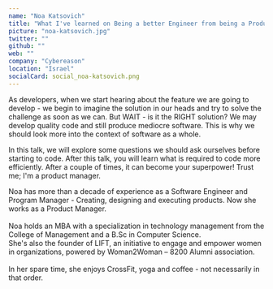 ```yaml
---
name: "Noa Katsovich"
title: "What I've learned on Being a better Engineer from being a Product Manager"
picture: "noa-katsovich.jpg"
twitter: ""
github: ""
web: ""
company: "Cybereason"
location: "Israel"
socialCard: social_noa-katsovich.png
---
```


<p>
  As developers, when we start hearing about the feature we are going to develop - we begin to imagine the solution in our heads and try to solve the challenge as soon as we can.
But WAIT - is it the RIGHT solution?
We may develop quality code and still produce mediocre software. This is why we should look more into the context of software as a whole.
</p>
<p>
In this talk, we will explore some questions we should ask ourselves before starting to code.
After this talk, you will learn what is required to code more efficiently.
After a couple of times, it can become your superpower!
Trust me; I'm a product manager.
</p>

<p>
  Noa has more than a decade of experience as a Software Engineer and Program Manager - Creating, designing and executing products. Now she works as a Product Manager.
  <br /><br />
  Noa holds an MBA with a specialization in technology management from the College of Management and a B.Sc in Computer Science.
  <br />
  She's also the founder of LIFT, an initiative to engage and empower women in organizations, powered by Woman2Woman – 8200 Alumni association.
  <br /><br />
  In her spare time, she enjoys CrossFit, yoga and coffee - not necessarily in that order.
</p>
